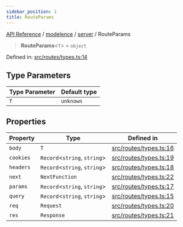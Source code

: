 ```yaml
---
sidebar_position: 1
title: RouteParams
---
```


[API Reference](/api-reference/modelence/server/type-aliases/../../../index) / [modelence](/api-reference/modelence/server/type-aliases/../../index) / [server](/api-reference/modelence/server/type-aliases/../index) / RouteParams

> **RouteParams**\<`T`\> = `object`

Defined in: [src/routes/types.ts:14](https://github.com/modelence/modelence/blob/fb665d9aae241cad0ab509603cacf0636942b653/packages/modelence/src/routes/types.ts#L14)

## Type Parameters

| Type Parameter | Default type |
| ------ | ------ |
| `T` | `unknown` |

## Properties

| Property | Type | Defined in |
| ------ | ------ | ------ |
| <a id="body"></a> `body` | `T` | [src/routes/types.ts:16](https://github.com/modelence/modelence/blob/fb665d9aae241cad0ab509603cacf0636942b653/packages/modelence/src/routes/types.ts#L16) |
| <a id="cookies"></a> `cookies` | `Record`\<`string`, `string`\> | [src/routes/types.ts:19](https://github.com/modelence/modelence/blob/fb665d9aae241cad0ab509603cacf0636942b653/packages/modelence/src/routes/types.ts#L19) |
| <a id="headers"></a> `headers` | `Record`\<`string`, `string`\> | [src/routes/types.ts:18](https://github.com/modelence/modelence/blob/fb665d9aae241cad0ab509603cacf0636942b653/packages/modelence/src/routes/types.ts#L18) |
| <a id="next"></a> `next` | `NextFunction` | [src/routes/types.ts:22](https://github.com/modelence/modelence/blob/fb665d9aae241cad0ab509603cacf0636942b653/packages/modelence/src/routes/types.ts#L22) |
| <a id="params"></a> `params` | `Record`\<`string`, `string`\> | [src/routes/types.ts:17](https://github.com/modelence/modelence/blob/fb665d9aae241cad0ab509603cacf0636942b653/packages/modelence/src/routes/types.ts#L17) |
| <a id="query"></a> `query` | `Record`\<`string`, `string`\> | [src/routes/types.ts:15](https://github.com/modelence/modelence/blob/fb665d9aae241cad0ab509603cacf0636942b653/packages/modelence/src/routes/types.ts#L15) |
| <a id="req"></a> `req` | `Request` | [src/routes/types.ts:20](https://github.com/modelence/modelence/blob/fb665d9aae241cad0ab509603cacf0636942b653/packages/modelence/src/routes/types.ts#L20) |
| <a id="res"></a> `res` | `Response` | [src/routes/types.ts:21](https://github.com/modelence/modelence/blob/fb665d9aae241cad0ab509603cacf0636942b653/packages/modelence/src/routes/types.ts#L21) |
